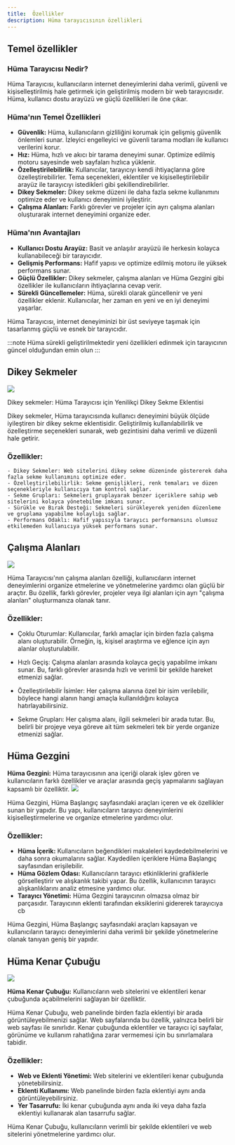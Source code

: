 ```yaml
---
title:  Özellikler
description: Hüma tarayıcısının özellikleri
---
```


## Temel özellikler

### Hüma Tarayıcısı Nedir?

Hüma Tarayıcısı, kullanıcıların internet deneyimlerini daha verimli, güvenli ve kişiselleştirilmiş hale getirmek için geliştirilmiş modern bir web tarayıcısıdır. Hüma, kullanıcı dostu arayüzü ve güçlü özellikleri ile öne çıkar.

### Hüma'nın Temel Özellikleri

- **Güvenlik:** Hüma, kullanıcıların gizliliğini korumak için gelişmiş güvenlik önlemleri sunar. İzleyici engelleyici ve güvenli tarama modları ile kullanıcı verilerini korur.
- **Hız:** Hüma, hızlı ve akıcı bir tarama deneyimi sunar. Optimize edilmiş motoru sayesinde web sayfaları hızlıca yüklenir.
- **Özelleştirilebilirlik:** Kullanıcılar, tarayıcıyı kendi ihtiyaçlarına göre özelleştirebilirler. Tema seçenekleri, eklentiler ve kişiselleştirilebilir arayüz ile tarayıcıyı istedikleri gibi şekillendirebilirler.
- **Dikey Sekmeler:** Dikey sekme düzeni ile daha fazla sekme kullanımını optimize eder ve kullanıcı deneyimini iyileştirir.
- **Çalışma Alanları:** Farklı görevler ve projeler için ayrı çalışma alanları oluşturarak internet deneyimini organize eder.

### Hüma'nın Avantajları

- **Kullanıcı Dostu Arayüz:** Basit ve anlaşılır arayüzü ile herkesin kolayca kullanabileceği bir tarayıcıdır.
- **Gelişmiş Performans:** Hafif yapısı ve optimize edilmiş motoru ile yüksek performans sunar.
- **Güçlü Özellikler:** Dikey sekmeler, çalışma alanları ve Hüma Gezgini gibi özellikler ile kullanıcıların ihtiyaçlarına cevap verir.
- **Sürekli Güncellemeler:** Hüma, sürekli olarak güncellenir ve yeni özellikler eklenir. Kullanıcılar, her zaman en yeni ve en iyi deneyimi yaşarlar.

Hüma Tarayıcısı, internet deneyiminizi bir üst seviyeye taşımak için tasarlanmış güçlü ve esnek bir tarayıcıdır.

:::note
Hüma sürekli geliştirilmektedir yeni özellikleri edinmek için tarayıcının güncel olduğundan emin olun
:::

## Dikey Sekmeler

<img src="https://raw.githubusercontent.com/Huma-Browser/web/7834648f158ee34a549347b08cc0d674864a8213/src/assets/image.png" />

Dikey sekmeler: Hüma Tarayıcısı için Yenilikçi Dikey Sekme Eklentisi

Dikey sekmeler, Hüma tarayıcısında kullanıcı deneyimini büyük ölçüde iyileştiren bir dikey sekme eklentisidir. Geliştirilmiş kullanılabilirlik ve özelleştirme seçenekleri sunarak, web gezintisini daha verimli ve düzenli hale getirir.


### **Özellikler:**

    - Dikey Sekmeler: Web sitelerini dikey sekme düzeninde göstererek daha fazla sekme kullanımını optimize eder.
    - Özelleştirilebilirlik: Sekme genişlikleri, renk temaları ve düzen seçenekleriyle kullanıcıya tam kontrol sağlar.
    - Sekme Grupları: Sekmeleri gruplayarak benzer içeriklere sahip web sitelerini kolayca yönetebilme imkanı sunar.
    - Sürükle ve Bırak Desteği: Sekmeleri sürükleyerek yeniden düzenleme ve gruplama yapabilme kolaylığı sağlar.
    - Performans Odaklı: Hafif yapısıyla tarayıcı performansını olumsuz etkilemeden kullanıcıya yüksek performans sunar.


## Çalışma Alanları

<img src="https://raw.githubusercontent.com/Huma-Browser/web/main/src/assets/workspaces.png" />

Hüma Tarayıcısı'nın çalışma alanları özelliği, kullanıcıların internet deneyimlerini organize etmelerine ve yönetmelerine yardımcı olan güçlü bir araçtır. Bu özellik, farklı görevler, projeler veya ilgi alanları için ayrı "çalışma alanları" oluşturmanıza olanak tanır.


### **Özellikler:**

- Çoklu Oturumlar: Kullanıcılar, farklı amaçlar için birden fazla çalışma alanı oluşturabilir. Örneğin, iş, kişisel araştırma ve eğlence için ayrı alanlar oluşturulabilir.

- Hızlı Geçiş: Çalışma alanları arasında kolayca geçiş yapabilme imkanı sunar. Bu, farklı görevler arasında hızlı ve verimli bir şekilde hareket etmenizi sağlar.

- Özelleştirilebilir İsimler: Her çalışma alanına özel bir isim verilebilir, böylece hangi alanın hangi amaçla kullanıldığını kolayca hatırlayabilirsiniz.

- Sekme Grupları: Her çalışma alanı, ilgili sekmeleri bir arada tutar. Bu, belirli bir projeye veya göreve ait tüm sekmeleri tek bir yerde organize etmenizi sağlar.

## Hüma Gezgini

**Hüma Gezgini:** Hüma tarayıcısının ana içeriği olarak işlev gören ve kullanıcıların farklı özellikler ve araçlar arasında geçiş yapmalarını sağlayan kapsamlı bir özelliktir.
<img src="https://firebasestorage.googleapis.com/v0/b/vastsea-blog.appspot.com/o/mUj553KYSMNLQxdU68FR2cl0AFG3%2Fhumagezgini.png?alt=media&token=f42dec79-8eb2-4ba6-aa7c-352387fc075a" />

Hüma Gezgini, Hüma Başlangıç sayfasındaki araçları içeren ve ek özellikler sunan bir yapıdır. Bu yapı, kullanıcıların tarayıcı deneyimlerini kişiselleştirmelerine ve organize etmelerine yardımcı olur.

### **Özellikler:**
- **Hüma İçerik:** Kullanıcıların beğendikleri makaleleri kaydedebilmelerini ve daha sonra okumalarını sağlar. Kaydedilen içeriklere Hüma Başlangıç sayfasından erişilebilir.
- **Hüma Gözlem Odası:** Kullanıcıların tarayıcı etkinliklerini grafiklerle görselleştirir ve alışkanlık takibi yapar. Bu özellik, kullanıcının tarayıcı alışkanlıklarını analiz etmesine yardımcı olur.
- **Tarayıcı Yönetimi:** Hüma Gezgini tarayıcının olmazsa olmaz bir parçasıdır. Tarayıcının eklenti tarafından eksiklerini gidererek tarayıcıya cb

Hüma Gezgini, Hüma Başlangıç sayfasındaki araçları kapsayan ve kullanıcıların tarayıcı deneyimlerini daha verimli bir şekilde yönetmelerine olanak tanıyan geniş bir yapıdır.


 
 
 
## Hüma Kenar Çubuğu

<img src="https://firebasestorage.googleapis.com/v0/b/vastsea-blog.appspot.com/o/mUj553KYSMNLQxdU68FR2cl0AFG3%2FEkran%20G%C3%B6r%C3%BCnt%C3%BCs%C3%BC%20-%202024-08-11%2005-21-13.png?alt=media&token=5df8c5a0-7848-4078-8c6c-7627ed580b75" />

**Hüma Kenar Çubuğu:** Kullanıcıların web sitelerini ve eklentileri kenar çubuğunda açabilmelerini sağlayan bir özelliktir.

Hüma Kenar Çubuğu, web panelinde birden fazla eklentiyi bir arada görüntüleyebilmenizi sağlar. Web sayfalarında bu özellik, yalnızca belirli bir web sayfası ile sınırlıdır. Kenar çubuğunda eklentiler ve tarayıcı içi sayfalar, görünüme ve kullanım rahatlığına zarar vermemesi için bu sınırlamalara tabidir.

### **Özellikler:**
- **Web ve Eklenti Yönetimi:** Web sitelerini ve eklentileri kenar çubuğunda yönetebilirsiniz.
- **Eklenti Kullanımı:** Web panelinde birden fazla eklentiyi aynı anda görüntüleyebilirsiniz.
- **Yer Tasarrufu:** İki kenar çubuğunda aynı anda iki veya daha fazla eklentiyi kullanarak alan tasarrufu sağlar.

Hüma Kenar Çubuğu, kullanıcıların verimli bir şekilde eklentileri ve web sitelerini yönetmelerine yardımcı olur.


 